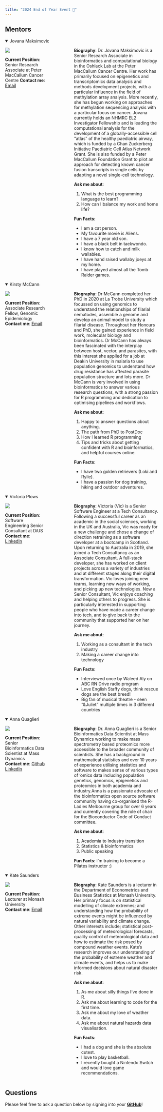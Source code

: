 ```yaml
---
title: "2024 End of Year Event 🎉"
---
```


## Mentors


<details open>

<summary>Jovana Maksimovic</summary>

:::::: columns
::: {.column width="30%"}

![](images/EOY_2024_Maksimovic_J.png){.circular-image}

**Current Position**: Senior Research Associate at Peter MacCallum Cancer Centre
**Contact me**: <i class="bi bi-envelope-fill"></i> [Email](jovana.maksimovic@petermac.org)
:::

::: {.column width="10%"}
<!-- empty column to create gap -->
:::

::: {.column width="60%"}

**Biography**: Dr. Jovana Maksimovic is a Senior Research Associate in bioinformatics and computational biology in the Oshlack Lab at the Peter MacCallum Cancer Centre. Her work has primarily focused on epigenetics and transcriptomics data analysis and methods development projects, with a particular influence in the field of methylation array analysis. More recently, she has begun working on approaches for methylation sequencing analysis with a particular focus on cancer. Jovana currently holds an NHMRC EL2 Investigator Fellowship and is leading the computational analysis for the development of a globally-accessible cell “atlas” of the healthy paediatric airway, which is funded by a Chan Zuckerberg Initiative Paediatric Cell Atlas Network Grant. She is also funded by a Peter MacCallum Foundation Grant to pilot an approach for detecting known cancer fusion transcripts in single cells by adapting a novel single-cell technology. 

**Ask me about**:

1.  What is the best programming language to learn? 
2.  How can I balance my work and home life?

**Fun Facts**:

- I am a cat person. 
- My favourite movie is Aliens. 
- I have a 7 year old son. 
- I have a black belt in taekwondo. 
- I know how to catch and milk wallabies. 
- I have hand raised wallaby joeys at my home. 
- I have played almost all the Tomb Raider games. 
:::
::::::

</details>

<details open>

<summary>Kirsty McCann</summary>

:::::: columns
::: {.column width="30%"}

![](images/EOY_2024_McCann_K.png){.circular-image}

**Current Position**: Associate Research Fellow, Genomic Epidemiology\
**Contact me**: <i class="bi bi-envelope-fill"></i> [Email](kirsty.mccann@deakin.edu.au)
 
:::

::: {.column width="10%"}
<!-- empty column to create gap -->
:::

::: {.column width="60%"}

**Biography**: Dr McCann completed her PhD in 2020 at La Trobe University which focussed on using genomics to understand the relationships of filarial nematodes, assemble a genome and develop an animal model to study a filarial disease. Throughout her Honours and PhD, she gained experience in field work, molecular biology and bioinformatics. Dr McCann has always been fascinated with the interplay between host, vector, and parasites, with this interest she applied for a job at Deakin University in malaria to use population genomics to understand how drug resistance has affected parasite population structure and lots more. Dr McCann is very involved in using bioinformatics to answer various research questions, with a strong passion for R programming and dedication to optimising pipelines and workflows.

**Ask me about**:

1. Happy to answer questions about anything.
2. The path from PhD to PostDoc
3. How I learned R programming
4. Tips and tricks about getting confident with R and bioinformatics, and helpful courses online. 

**Fun Facts**:

- I have two golden retrievers (Loki and Rylie). 
- I have a passion for dog training, hiking and outdoor adventures.

:::
::::::

</details>

<details open>

<summary>Victoria Plows</summary>

:::::: columns
::: {.column width="30%"}
![](images/EOY_2024_Plows_V.jpeg){.circular-image}

**Current Position**: Software Engineering Senior Consultant at DiUS\
**Contact me**: <i class="bi bi-linkedin"></i> [LinkedIn](https://www.linkedin.com/in/victoria-plows/)

:::

::: {.column width="10%"}
<!-- empty column to create gap -->
:::

::: {.column width="60%"}
**Biography**: Victoria (Vic) is a Senior Software Engineer at a Tech Consultancy. Following a successful career as an academic in the social sciences, working in the UK and Australia, Vic was ready for a new challenge and chose a change of direction retraining as a software developer at a bootcamp in Scotland. Upon returning to Australia in 2019, she joined a Tech Consultancy as an Associate Consultant. A full-stack developer, she has worked on client projects across a variety of industries and at different stages along their digital transformation. Vic loves joining new teams, learning new ways of working, and picking up new technologies. Now a Senior Consultant, Vic enjoys coaching and helping others to progress. She is particularly interested in supporting people who have made a career change into tech, and to give back to the community that supported her on her journey.

**Ask me about**:

1. Working as a consultant in the tech industry
2. Making a career change into technology

**Fun Facts**:

- Interviewed once by Waleed Aly on ABC RN Drive radio program
- Love English Staffy dogs, think rescue dogs are the best breed!
- Big fan of musical theatre - seen "&Juliet" multiple times in 3 different countries

:::
::::::

</details>

<details open>

<summary>Anna Quaglieri</summary>

:::::: columns
::: {.column width="30%"}
![](images/EOY_2024_Quaglieri_A.png){.circular-image}

**Current Position**: Senior Bioinformatics Data Scientist at Mass Dynamics\
**Contact me**: <i class="bi bi-github"></i> [Github](https://github.com/annaquaglieri16) <i class="bi bi-linkedin"></i> [LinkedIn](https://www.linkedin.com/in/anna-quaglieri-692501108/)
:::

::: {.column width="10%"}
<!-- empty column to create gap -->
:::

::: {.column width="60%"}
**Biography**: Dr. Anna Quaglieri is a Senior Bioinformatics Data Scientist at Mass Dynamics working to make mass spectrometry based proteomics more accessible to the broader community of scientists. She has a background in mathematical statistics and over 10 years of experience utilising statistics and software to makes sense of various types of ‘omics data including population genetics, genomics, epigenetics and proteomics in both academia and industry.Anna is a passionate advocate of the bioinformatics open source software community having co-organised the R-Ladies Melbourne group for over 6 years and currently covering the role of chair for the Bioconductor Code of Conduct committee.

**Ask me about**:

1. Academia to Industry transition
2. Statistics & bioinformatics
3. Public speaking    

**Fun Facts**: I'm training to become a Pilates instructor :) 

:::
::::::

</details>

<details open>

<summary>Kate Saunders</summary>

:::::: columns
::: {.column width="30%"}
![](images/EOY_2024_Saunders_K.jpg){.circular-image}

**Current Position**: Lecturer at Monash University\
**Contact me**: <i class="bi bi-envelope-fill"></i> [Email](kate.saunders@monash.edu)
:::

::: {.column width="10%"}
<!-- empty column to create gap -->
:::

::: {.column width="60%"}
**Biography**: Kate Saunders is a lecturer in the Department of Econometrics and Business Statistics at Monash University. Her primary focus is on statistical modelling of climate extremes; and understanding how the probability of extreme events might be influenced by natural variability and climate change. Other interests include; statistical post-processing of meteorological forecasts, quality control of meteorological data and how to estimate the risk posed by compound weather events. Kate’s research improves our understanding of the probability of extreme weather and climate events, and helps us to make informed decisions about natural disaster risk.

**Ask me about**:

1.  As me about silly things I've done in R.
2.  Ask me about learning to code for the first time.
3.  Ask me about my love of weather data.
4.  Ask me about natural hazards data visualisation.

**Fun Facts**:

-   I had a dog and she is the absolute cutest.
-   I love to play basketball.
-   I recently bought a Nintendo Switch and would love game recommendations.
:::
::::::

</details>

## Questions

::: callout-note
Please feel free to ask a question below by signing into your [**GitHub**](https://github.com/)!
:::

```{=html}
<script src="https://utteranc.es/client.js"
        repo="R-LadiesMelbourne/EOY_Event"
        issue-term="pathname"
        theme="github-light"
        crossorigin="anonymous"
        async>
</script>
```
